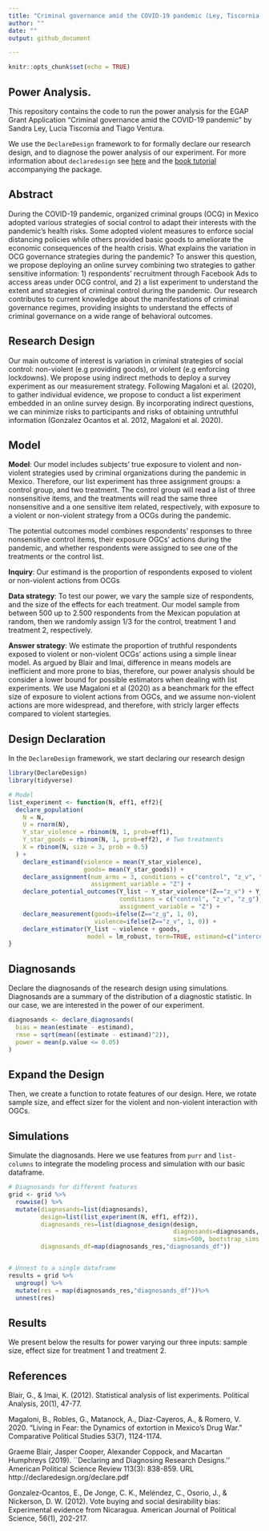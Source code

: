 ```yaml
---
title: "Criminal governance amid the COVID-19 pandemic (Ley, Tiscornia and Ventura)"
author: ""
date: ""
output: github_document

---
```


```r
knitr::opts_chunk$set(echo = TRUE)
```

## Power Analysis. 


This repository contains the code to run the power analysis for the EGAP Grant Application "Criminal governance amid the COVID-19 pandemic" by Sandra Ley, Lucia Tiscornia and Tiago Ventura.

We use the `DeclareDesign` framework to for formally declare our research design, and to diagnose the power analysis of our experiment. For more information about `declaredesign` see [here](https://declaredesign.org/) and the [book tutorial](https://book.declaredesign.org/index.html) accompanying the package. 

## Abstract

During the COVID-19 pandemic, organized criminal groups (OCG) in Mexico adopted various strategies of social control to adapt their interests with the pandemic’s health risks.  Some adopted violent measures to enforce social distancing policies while others provided basic goods to ameliorate the economic consequences of the health crisis. What explains the variation in OCG governance strategies during the pandemic? To answer this question, we propose deploying an online survey combining two strategies to gather sensitive information: 1) respondents’ recruitment through Facebook Ads to access areas under OCG control, and 2) a list experiment to understand the extent and strategies of criminal control during the pandemic. Our research contributes to current knowledge about the manifestations of criminal governance regimes, providing insights to understand the effects of criminal governance on a wide range of behavioral outcomes.


## Research Design

Our main outcome of interest is variation in criminal strategies of social control: non-violent (e.g providing goods), or violent (e.g enforcing lockdowns). We propose using indirect methods to deploy a survey experiment as our measurement strategy. Following Magaloni et al. (2020), to gather individual evidence, we propose to conduct a list experiment embedded in an online survey design. By incorporating indirect questions, we can minimize risks to participants and risks of obtaining untruthful information (Gonzalez Ocantos et al. 2012, Magaloni et al. 2020).

## Model

**Model**: Our model includes subjects’ true exposure to violent and non-violent strategies used by criminal organizations during the pandemic in Mexico. Therefore, our list experiment has three assignment groups: a control group, and two treatment. The control group will read a list of three nonsensitive items, and the treatments will read the same three nonsensitive and a one sensitive item related, respectively, with exposure to a violent or non-violent strategy from a OCGs during the pandemic. 

The potential outcomes model combines respondents' responses to three nonsensitive control items,  their exposure OGCs' actions during the pandemic, and whether respondents were assigned to see one of the treatments or the control list.

**Inquiry**: Our estimand is the proportion of respondents exposed to violent or non-violent actions from OCGs

**Data strategy**: To test our power, we vary the sample size of respondents, and the size of the effects for each treatment. Our model sample from between 500 up to 2.500 respondents from the Mexican population at random, then we randomly assign 1/3 for the control, treatment 1 and treatment 2, respectively. 

**Answer strategy**: We estimate the proportion of truthful respondents exposed to violent or non-violent OCGs' actions using a simple linear model. As argued by  Blair and Imai, difference in means models are inefficient and more prone to bias, therefore, our power analysis should be consider a lower bound for possible estimators when dealing with list experiments. We use Magaloni et al (2020) as a beanchmark for the effect size of exposure to violent actions from OGCs, and we assume non-violent actions are more widespread, and therefore, with stricly larger effects compared to violent startegies. 

## Design Declaration

In the `DeclareDesign` framework, we start declaring our research design

```r
library(DeclareDesign)
library(tidyverse)

# Model
list_experiment <- function(N, eff1, eff2){
  declare_population(
    N = N,
    U = rnorm(N),
    Y_star_violence = rbinom(N, 1, prob=eff1),
    Y_star_goods = rbinom(N, 1, prob=eff2), # Two treatments
    X = rbinom(N, size = 3, prob = 0.5)
  ) +
    declare_estimand(violence = mean(Y_star_violence),
                     goods= mean(Y_star_goods)) +
    declare_assignment(num_arms = 3, conditions = c("control", "z_v", "z_g"),
                       assignment_variable = "Z") +
    declare_potential_outcomes(Y_list ~ Y_star_violence*(Z=="z_v") + Y_star_goods*(Z=="z_g")+ X ,
                               conditions = c("control", "z_v", "z_g"),
                               assignment_variable = "Z") +
    declare_measurement(goods=ifelse(Z=="z_g", 1, 0),
                        violence=ifelse(Z=="z_v", 1, 0)) +
    declare_estimator(Y_list ~ violence + goods,
                      model = lm_robust, term=TRUE, estimand=c("intercept", "violence", "goods"))
}
```

## Diagnosands

Declare the diagnosands of the research design using simulations. Diagnosands are a summary of the distribution of
a diagnostic statistic. In our case, we are interested in the power of our experiment. 

```r
diagnosands <- declare_diagnosands(
  bias = mean(estimate - estimand),
  rmse = sqrt(mean((estimate - estimand)^2)),
  power = mean(p.value <= 0.05)
)

```

## Expand the Design 

Then, we create a function to rotate features of our design. Here, we rotate sample size, and effect sizer for the violent and non-violent interaction with OGCs. 

## Simulations

Simulate the diagnosands. Here we use features from  `purr` and `list-columns` to integrate the modeling process and simulation with our basic dataframe. 

```r

# Diagnosands for different features
grid <- grid %>%
  rowwise() %>%
  mutate(diagnosands=list(diagnosands),
         design=list(list_experiment(N, eff1, eff2)),
         diagnosands_res=list(diagnose_design(design,
                                              diagnosands=diagnosands,
                                              sims=500, bootstrap_sims = 500)),
         diagnosands_df=map(diagnosands_res,"diagnosands_df")) 


# Unnest to a single dataframe
results = grid %>%
  ungroup() %>%
  mutate(res = map(diagnosands_res,"diagnosands_df"))%>%
  unnest(res)

```


## Results

We present below the results for power varying our three inputs: sample size, effect size for treatment 1 and treatment 2. 





## References


Blair, G., & Imai, K. (2012). Statistical analysis of list experiments. Political Analysis, 20(1), 47-77.

Magaloni, B., Robles, G., Matanock, A., Díaz-Cayeros, A., & Romero, V. 2020. “Living in Fear: the Dynamics of extortion in Mexico’s Drug War.” Comparative Political Studies 53(7), 1124-1174.

Graeme Blair, Jasper Cooper, Alexander Coppock, and Macartan Humphreys (2019). ``Declaring and Diagnosing Research Designs.'' American Political Science Review 113(3): 838-859. URL http://declaredesign.org/declare.pdf

Gonzalez‐Ocantos, E., De Jonge, C. K., Meléndez, C., Osorio, J., & Nickerson, D. W. (2012). Vote buying and social desirability bias: Experimental evidence from Nicaragua. American Journal of Political Science, 56(1), 202-217.

